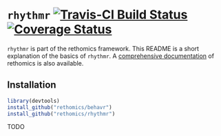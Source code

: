 # `rhythmr` [![Travis-CI Build Status](https://travis-ci.org/rethomics/scopr.svg?branch=master)](https://travis-ci.org/rethomics/rhythmr)[![Coverage Status](https://img.shields.io/codecov/c/github/rethomics/rhythmr/master.svg)](https://codecov.io/github/rhythmr/behavr?branch=master)

<!-- [![AppVeyor Build Status](https://ci.appveyor.com/api/projects/status/github/tidyverse/hms?branch=master&svg=true)](https://ci.appveyor.com/project/tidyverse/hms)  -->

<!-- [![Coverage Status](https://img.shields.io/codecov/c/github/tidyverse/hms/master.svg)](https://codecov.io/github/tidyverse/hms?branch=master) [![CRAN_Status_Badge](http://www.r-pkg.org/badges/version/hms)](https://cran.r-project.org/package=hms) -->

`rhythmr` is part of the rethomics framework.
This README is a short explanation of the basics of `rhythmr`.
A [comprehensive documentation](https://rethomics.github.io) of rethomics is also available.

## Installation

```r
library(devtools)
install_github("rethomics/behavr")
install_github("rethomics/rhythmr")
```


TODO
